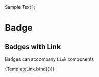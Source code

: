

<Meta title="Components/Badge/With Links" component={Badge} />

  <Link href="#">
    Sample Text <Badge {...args} />
  </Link>
);

# Badge

## Badges with Link

Badges can accompany `Link` components

<Canvas>
  <Story name="Link" args={{ children: '32' }}>
    {TemplateLink.bind({})}
  </Story>
</Canvas>
